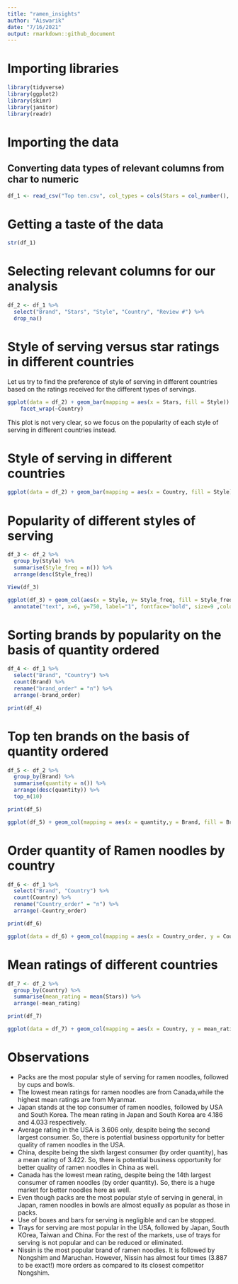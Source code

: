 ```yaml
---
title: "ramen_insights"
author: "Aiswarik"
date: "7/16/2021"
output: rmarkdown::github_document
---
```

# Importing libraries


```r
library(tidyverse)
library(ggplot2)
library(skimr)
library(janitor)
library(readr)
```


# Importing the data
## Converting data types of relevant columns from char to numeric


```r
df_1 <- read_csv("Top ten.csv", col_types = cols(Stars = col_number(), `Top Ten Rates` = col_number()))
```


# Getting a taste of the data


```r
str(df_1)
```


# Selecting relevant columns for our analysis


```r
df_2 <- df_1 %>% 
  select("Brand", "Stars", "Style", "Country", "Review #") %>% 
  drop_na()
```


# Style of serving versus star ratings in different countries


Let us try to find the preference of style of serving in different countries based on the ratings received for the different types of servings.


```r
ggplot(data = df_2) + geom_bar(mapping = aes(x = Stars, fill = Style)) + labs(title = "Style of serving vs Star ratings in different countries") +
    facet_wrap(~Country)
```


This plot is not very clear, so we focus on the popularity of each style of serving in different countries instead.


# Style of serving in different countries


```r
ggplot(data = df_2) + geom_bar(mapping = aes(x = Country, fill = Style)) + labs(title = "Style of serving in different countries") + theme(axis.text.x = element_text(angle = 45))
```


# Popularity of different styles of serving


```r
df_3 <- df_2 %>% 
  group_by(Style) %>% 
  summarise(Style_freq = n()) %>% 
  arrange(desc(Style_freq))
```


```r
View(df_3)
```


```r
ggplot(df_3) + geom_col(aes(x = Style, y= Style_freq, fill = Style_freq)) + labs(title = "Style of serving in order") +
  annotate("text", x=6, y=750, label="1", fontface="bold", size=9 ,color="red")
```           



# Sorting brands by popularity on the basis of quantity ordered


```r
df_4 <- df_1 %>% 
  select("Brand", "Country") %>% 
  count(Brand) %>%
  rename("brand_order" = "n") %>% 
  arrange(-brand_order)
```


```r
print(df_4)
```


# Top ten brands on the basis of quantity ordered


```r
df_5 <- df_2 %>%
  group_by(Brand) %>%
  summarise(quantity = n()) %>%
  arrange(desc(quantity)) %>%
  top_n(10)
```



```r
print(df_5)
```



```r
ggplot(df_5) + geom_col(mapping = aes(x = quantity,y = Brand, fill = Brand)) + labs(title = "Top 10 brands vs their quantity ordered")
```


# Order quantity of Ramen noodles by country


```r
df_6 <- df_1 %>% 
  select("Brand", "Country") %>% 
  count(Country) %>% 
  rename("Country_order" = "n") %>% 
  arrange(-Country_order)
```


```r
print(df_6)
```


```r
ggplot(data = df_6) + geom_col(mapping = aes(x = Country_order, y = Country)) + labs(title = "Order quantity by country")
```


# Mean ratings of different countries


```r
df_7 <- df_2 %>%
  group_by(Country) %>%
  summarise(mean_rating = mean(Stars)) %>% 
  arrange(-mean_rating)
```


```r
print(df_7)
```


```r
ggplot(data = df_7) + geom_col(mapping = aes(x = Country, y = mean_rating)) + labs(title = "Mean ratings by country") + theme(axis.text.x = element_text(angle = 45))
```



# Observations
* Packs are the most popular style of serving for ramen noodles, followed by cups and bowls.
* The lowest mean ratings for ramen noodles are from Canada,while the highest mean ratings are from Myanmar.
* Japan stands at the top consumer of ramen noodles, followed by USA and South Korea. The mean rating in Japan and South Korea are 4.186 and 4.033 respectively.
* Average rating in the USA is 3.606 only, despite being the second largest consumer. So, there is potential business opportunity for better quality of ramen noodles in the USA.
* China, despite being the sixth largest consumer (by order quantity), has a mean rating of 3.422. So, there is potential business opportunity for better quality of ramen noodles in China as well.
* Canada has the lowest mean rating, despite being the 14th largest consumer of ramen noodles (by order quantity). So, there is a huge market for better noodles here as well.
* Even though packs are the most popular style of serving in general, in Japan, ramen noodles in bowls are almost equally as popular as those in packs.
* Use of boxes and bars for serving is negligible and can be stopped.
* Trays for serving are most popular in the USA, followed by Japan, South KOrea, Taiwan and China. For the rest of the markets, use of trays for serving is not popular and can be reduced or eliminated.
* Nissin is the most popular brand of ramen noodles. It is followed by Nongshim and Maruchan. However, Nissin has almost four times (3.887 to be exact!) more orders as compared to its closest competitor Nongshim.

